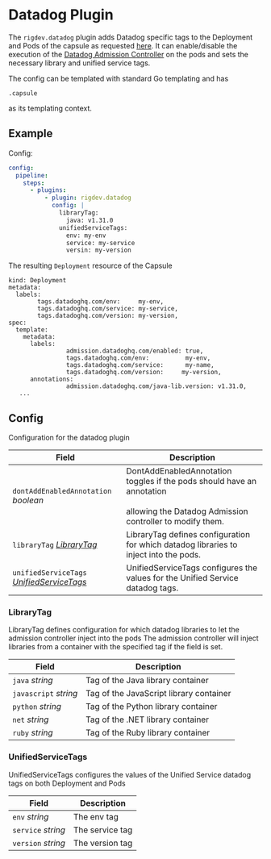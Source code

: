 # Datadog Plugin

The `rigdev.datadog` plugin adds Datadog specific tags to the Deployment and Pods of the capsule as requested [here](https://docs.datadoghq.com/tracing/trace_collection/library_injection_local/?tab=kubernetes). It can enable/disable the execution of the [Datadog Admission Controller](https://docs.datadoghq.com/containers/cluster_agent/admission_controller/?tab=operator) on the pods and sets the necessary library and unified service tags.

The config can be templated with standard Go templating and has

```
.capsule
```

as its templating context.

## Example

Config:

```yaml title="Helm values - Operator"
config:
  pipeline:
    steps:
      - plugins:
          - plugin: rigdev.datadog
            config: |
              libraryTag:
                java: v1.31.0
              unifiedServiceTags:
                env: my-env
                service: my-service
                versin: my-version
```

The resulting `Deployment` resource of the Capsule

```
kind: Deployment
metadata:
  labels:
		tags.datadoghq.com/env:     my-env,
		tags.datadoghq.com/service: my-service,
		tags.datadoghq.com/version: my-version,
spec:
  template:
    metadata:
      labels:
				admission.datadoghq.com/enabled: true,
				tags.datadoghq.com/env:          my-env,
				tags.datadoghq.com/service:      my-name,
				tags.datadoghq.com/version:     my-version,
      annotations:
				admission.datadoghq.com/java-lib.version: v1.31.0,
   ...
```

## Config



Configuration for the datadog plugin

| Field | Description |
| --- | --- |
| `dontAddEnabledAnnotation` _boolean_ | DontAddEnabledAnnotation toggles if the pods should have an annotation<br /><br />allowing the Datadog Admission controller to modify them. |
| `libraryTag` _[LibraryTag](#librarytag)_ | LibraryTag defines configuration for which datadog libraries to inject into the pods. |
| `unifiedServiceTags` _[UnifiedServiceTags](#unifiedservicetags)_ | UnifiedServiceTags configures the values for the Unified Service datadog tags. |



### LibraryTag

LibraryTag defines configuration for which datadog libraries to let the admission controller inject into the pods
The admission controller will inject libraries from a container with the specified tag if the field is set.

| Field | Description |
| --- | --- |
| `java` _string_ | Tag of the Java library container |
| `javascript` _string_ | Tag of the JavaScript library container |
| `python` _string_ | Tag of the Python library container |
| `net` _string_ | Tag of the .NET library container |
| `ruby` _string_ | Tag of the Ruby library container |





### UnifiedServiceTags

UnifiedServiceTags configures the values of the Unified Service datadog tags on both Deployment and Pods

| Field | Description |
| --- | --- |
| `env` _string_ | The env tag |
| `service` _string_ | The service tag |
| `version` _string_ | The version tag |

